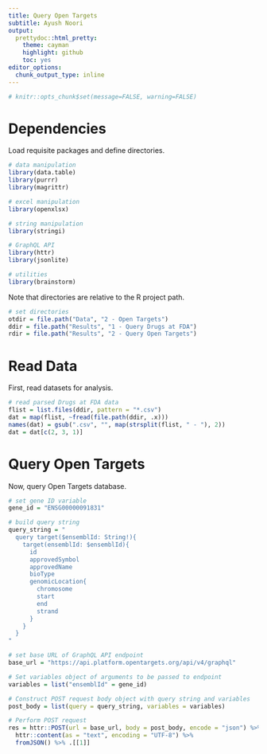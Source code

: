 ```yaml
---
title: Query Open Targets
subtitle: Ayush Noori
output:
  prettydoc::html_pretty:
    theme: cayman
    highlight: github
    toc: yes
editor_options:
  chunk_output_type: inline
---
```


```r
# knitr::opts_chunk$set(message=FALSE, warning=FALSE)
```

# Dependencies

Load requisite packages and define directories.

```r

# data manipulation
library(data.table)
library(purrr)
library(magrittr)

# excel manipulation
library(openxlsx)

# string manipulation
library(stringi)

# GraphQL API
library(httr)
library(jsonlite)

# utilities
library(brainstorm)

```

Note that directories are relative to the R project path.

```r

# set directories
otdir = file.path("Data", "2 - Open Targets")
ddir = file.path("Results", "1 - Query Drugs at FDA")
rdir = file.path("Results", "2 - Query Open Targets")

```

# Read Data

First, read datasets for analysis.

```r

# read parsed Drugs at FDA data
flist = list.files(ddir, pattern = "*.csv")
dat = map(flist, ~fread(file.path(ddir, .x)))
names(dat) = gsub(".csv", "", map(strsplit(flist, " - "), 2))
dat = dat[c(2, 3, 1)]

```

# Query Open Targets

Now, query Open Targets database.

```r

# set gene ID variable
gene_id = "ENSG00000091831"

# build query string
query_string = "
  query target($ensemblId: String!){
    target(ensemblId: $ensemblId){
      id
      approvedSymbol
      approvedName
      bioType
      genomicLocation{
        chromosome
        start
        end
        strand
      }
    }
  }
"

# set base URL of GraphQL API endpoint
base_url = "https://api.platform.opentargets.org/api/v4/graphql"

# Set variables object of arguments to be passed to endpoint
variables = list("ensemblId" = gene_id)

# Construct POST request body object with query string and variables
post_body = list(query = query_string, variables = variables)

# Perform POST request
res = httr::POST(url = base_url, body = post_body, encode = "json") %>%
  httr::content(as = "text", encoding = "UTF-8") %>%
  fromJSON() %>% .[[1]]

```
